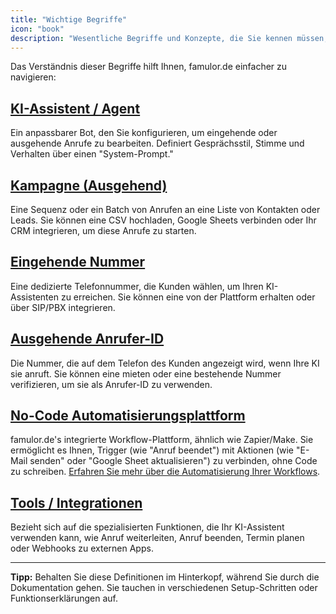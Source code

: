 ```yaml
---
title: "Wichtige Begriffe"
icon: "book"
description: "Wesentliche Begriffe und Konzepte, die Sie kennen müssen, um famulor.de effektiv zu nutzen"
---
```


Das Verständnis dieser Begriffe hilft Ihnen, famulor.de einfacher zu navigieren:

## [KI-Assistent / Agent](/ai-assistants/voice-selection)

Ein anpassbarer Bot, den Sie konfigurieren, um eingehende oder ausgehende Anrufe zu bearbeiten. Definiert Gesprächsstil, Stimme und Verhalten über einen "System-Prompt."

## [Kampagne (Ausgehend)](/outbound-calls/campaigns)

Eine Sequenz oder ein Batch von Anrufen an eine Liste von Kontakten oder Leads. Sie können eine CSV hochladen, Google Sheets verbinden oder Ihr CRM integrieren, um diese Anrufe zu starten.

## [Eingehende Nummer](/phone-numbers/types)

Eine dedizierte Telefonnummer, die Kunden wählen, um Ihren KI-Assistenten zu erreichen. Sie können eine von der Plattform erhalten oder über SIP/PBX integrieren.

## [Ausgehende Anrufer-ID](/outbound-calls/caller-id)

Die Nummer, die auf dem Telefon des Kunden angezeigt wird, wenn Ihre KI sie anruft. Sie können eine mieten oder eine bestehende Nummer verifizieren, um sie als Anrufer-ID zu verwenden.

## [No-Code Automatisierungsplattform](/automation-platform/sms-capabilities)

famulor.de's integrierte Workflow-Plattform, ähnlich wie Zapier/Make. Sie ermöglicht es Ihnen, Trigger (wie "Anruf beendet") mit Aktionen (wie "E-Mail senden" oder "Google Sheet aktualisieren") zu verbinden, ohne Code zu schreiben. [Erfahren Sie mehr über die Automatisierung Ihrer Workflows](/automation).

## [Tools / Integrationen](/getting-started/core-concepts)

Bezieht sich auf die spezialisierten Funktionen, die Ihr KI-Assistent verwenden kann, wie Anruf weiterleiten, Anruf beenden, Termin planen oder Webhooks zu externen Apps.

---

**Tipp:** Behalten Sie diese Definitionen im Hinterkopf, während Sie durch die Dokumentation gehen. Sie tauchen in verschiedenen Setup-Schritten oder Funktionserklärungen auf. 